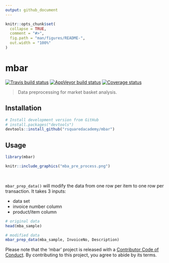 ```yaml
---
output: github_document
---
```


<!-- README.md is generated from README.Rmd. Please edit that file -->

```r
knitr::opts_chunk$set(
  collapse = TRUE,
  comment = "#>",
  fig.path = "man/figures/README-",
  out.width = "100%"
)
```
# mbar

[![Travis build status](https://travis-ci.org/rsquaredacademy/mbar.svg?branch=master)](https://travis-ci.org/rsquaredacademy/mbar) [![AppVeyor build status](https://ci.appveyor.com/api/projects/status/github/rsquaredacademy/mbar?branch=master&svg=true)](https://ci.appveyor.com/project/rsquaredacademy/mbar) [![Coverage status](https://codecov.io/gh/rsquaredacademy/mbar/branch/master/graph/badge.svg)](https://codecov.io/github/rsquaredacademy/mbar?branch=master)

> Data preprocessing for market basket analysis.

## Installation

```r
# Install development version from GitHub
# install.packages("devtools")
devtools::install_github("rsquaredacademy/mbar")
```

## Usage

```r
library(mbar)
```

```r
knitr::include_graphics("mba_pre_process.png")
```

<br>

`mbar_prep_data()` will modify the data from one row per item to 
one row per transaction. It takes 3 inputs:

- data set
- invoice number column
- product/item column

```r
# original data
head(mba_sample)

# modified data
mbar_prep_data(mba_sample, InvoiceNo, Description)
```

Please note that the 'mbar' project is released with a [Contributor Code of Conduct](CODE_OF_CONDUCT.md). By contributing to this project, you agree to abide by its terms.

